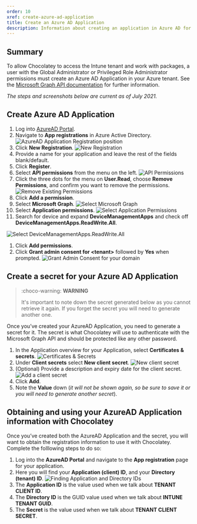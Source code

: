 ---
order: 10
xref: create-azure-ad-application
title: Create an Azure AD Application
description: Information about creating an application in Azure AD for Chocolatey to access the Intune APIs
---

<IntuneNote />

## Summary

To allow Chocolatey to access the Intune tenant and work with packages, a user with the Global Administrator or Privileged Role Administrator permissions must create an Azure AD Application in your Azure tenant. See the [Microsoft Graph API documentation](https://docs.microsoft.com/en-us/graph/auth-v2-service) for further information.

_The steps and screenshots below are current as of July 2021._

## Create Azure AD Application

1. Log into [AzureAD Portal](https://aad.portal.azure.com/).
1. Navigate to **App registrations** in Azure Active Directory.
![AzureAD Application Registration position](/images/intune/app-registration.png)
1. Click **New Registration**.
![New Registration](/images/intune/new-registration.png)
1. Provide a name for your application and leave the rest of the fields blank/default.
1. Click **Register**.
1. Select **API permissions** from the menu on the left.
![API Permissions](/images/intune/api-permissions.png)
1. Click the three dots for the menu on **User.Read**, choose **Remove Permissions**, and confirm you want to remove the permissions.
![Remove Existing Permissions](/images/intune/remove-existing-permissions.png)
1. Click **Add a permission**.
1. Select **Microsoft Graph**.
![Select Microsoft Graph](/images/intune/select-graph.png)
1. Select **Application permissions**.
![Select Application Permissions](/images/intune/select-application-permissions.png)
1. Search for device and expand **DeviceManagementApps** and check off **DeviceManagementApps.ReadWrite.All**.

![Select DeviceManagementApps.ReadWrite.All](/images/intune/select-device-apps-read-write.png)
1. Click **Add permissions**.
1. Click **Grant admin consent for &lt;tenant&gt;** followed by **Yes** when prompted.
![Grant Admin Consent for your domain](/images/intune/grant-admin-consent.png)

## Create a secret for your Azure AD Application

> :choco-warning: **WARNING**
>
> It's important to note down the secret generated below as you cannot retrieve it again. If you forget the secret you will need to generate another one.

Once you’ve created your AzureAD Application, you need to generate a secret for it. The secret is what Chocolatey will use to authenticate with the Microsoft Graph API and should be protected like any other password.

1. In the Application overview for your Application, select **Certificates & secrets**.
![Certificates & Secrets](/images/intune/certificates-and-secrets.png)
1. Under **Client secrets** select **New client secret**.
![New client secret](/images/intune/new-client-secret.png)
1. (Optional) Provide a description and expiry date for the client secret.
![Add a client secret](/images/intune/add-client-secret.png)
1. Click **Add**.
1. Note the **Value** down (_it will not be shown again, so be sure to save it or you will need to generate another secret_).

## Obtaining and using your AzureAD Application information with Chocolatey

Once you’ve created both the AzureAD Application and the secret, you will want to obtain the registration information to use it with Chocolatey. Complete the folllowing steps to do so:


1. Log into the **AzureAD Portal** and navigate to the **App registration** page for your application.
1. Here you will find your **Application (client) ID**, and your **Directory (tenant) ID**.
![Finding Application and Directory IDs](/images/intune/get-app-information.png)
1. The **Application ID** is the value used when we talk about **TENANT CLIENT ID**.
1. The **Directory ID** is the GUID value used when we talk about **INTUNE TENANT GUID**.
1. The **Secret** is the value used when we talk about **TENANT CLIENT SECRET**.
